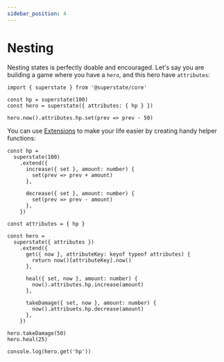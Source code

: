 ```yaml
---
sidebar_position: 4
---
```


# Nesting

Nesting states is perfectly doable and encouraged. Let's say you are building a game where you
have a `hero`, and this hero have `attributes`:

```tsx
import { superstate } from '@superstate/core'

const hp = superstate(100)
const hero = superstate({ attributes: { hp } })

hero.now().attributes.hp.set(prev => prev - 50)
```

You can use [Extensions](/getting-started/extensions) to make your life easier by creating handy helper functions:

```tsx
const hp =
  superstate(100)
    .extend({
      increase({ set }, amount: number) {
        set(prev => prev + amount)
      },

      decrease({ set }, amount: number) {
        set(prev => prev - amount)
      },
    })

const attributes = { hp }

const hero =
  superstate({ attributes })
    .extend({
      get({ now }, attributeKey: keyof typeof attributes) {
        return now()[attributeKey].now()
      },

      heal({ set, now }, amount: number) {
        now().attributes.hp.increase(amount)
      },

      takeDamage({ set, now }, amount: number) {
        now().attribuets.hp.decrease(amount)
      },
    })

hero.takeDamage(50)
hero.heal(25)

console.log(hero.get('hp'))
```

